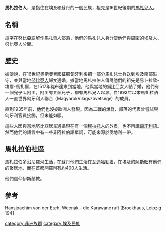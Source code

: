 '''馬札拉伯人'''，是指住在埃及和蘇丹的一個民族，祖先是16世紀後期的[[馬札兒人|馬札兒人]]。

==名稱==
這字在努比亞語解作馬扎爾人部落，他們的馬札兒人身分使他們與周圍的[[埃及人|埃及人]]、努比亞人分開。

==歷史==
據傳說，在16世紀奧斯曼帝國征服匈牙利後把一部分馬札兒士兵送到埃及南部駐守，並與當地[[努比亞人|努比亞人]]婦女通婚。據當地馬札拉伯人傳說他們的祖先是易卜拉欣-埃爾-馬扎爾，在1517年從布達來到當地，他與當地的努比亞女人結了婚，他們有一個兒子叫阿里，阿里有五個兒子，都有馬札兒人起源。自1992年以來馬札拉伯人一直世界匈牙利人聯合（MagyarokVilágszövetsége）的成員。

直到1935年前，他們也沒被歐洲人發現。因為二戰的爆發，部落的代表曾嘗試與匈牙利官員接觸，但未能如願。

這些人因與當地努比亞居民通婚現在有一個[[穆拉托人|穆拉托人]]的外表，也不再講[[匈牙利語|匈牙利語]]。然而他們的語言中有一些非阿拉伯語單詞，可能來源於奧地利一帶。

==馬札拉伯社區==
馬札拉伯多沿尼羅河生活，在蘇丹他們生活在[[瓦迪哈勒法|瓦迪哈勒法]]，在埃及的[[阿斯旺|阿斯旺]]有他們的聚居地，而在首都開羅則有約400人生活。

他們信仰伊斯蘭教。

==參考==
Hansjoachim von der Esch, Weenak - die Karawane ruft (Brockhaus, Leipzig 1941

[[category:非洲族群|category:非洲族群]]
[[category:埃及民族|category:埃及民族]]